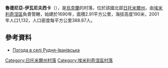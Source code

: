 {{coord|50|59|1|N|27|41|56|E|scale:30000|display=title}}

'''魯德尼亞-伊瓦尼夫西卡'''（{{lang-uk|Рудня-Іванівська}}），是[[烏克蘭|烏克蘭]]的村落，位於該國北部[[日托米爾州|日托米爾州]]，由[[埃米利奇涅區|埃米利奇涅區]]負責管轄，始建於1690年，面積2.91平方公里，海拔高度190米，2001年人口1,132，人口密度每平方公里388.87人。

==參考資料==
* [http://weather.in.ua/ua/zhitomirskaja/22945 Погода в селі Рудня-Іванівська] {{Wayback|url=http://weather.in.ua/ua/zhitomirskaja/22945 |date=20111219144117 }}

{{DEFAULTSORT:Рудня-Іванівська}}
[[Category:日托米爾州村落|Category:日托米爾州村落]]
[[Category:埃米利奇涅區村落|Category:埃米利奇涅區村落]]


{{Zhytomyr-geo-stub}}